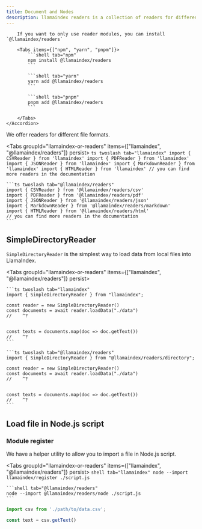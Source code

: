 ```yaml
---
title: Document and Nodes
description: llamaindex readers is a collection of readers for different file formats.
---
```




<Accordions>
	<Accordion title="Install @llamaindex/readers">

		If you want to only use reader modules, you can install `@llamaindex/readers`

		<Tabs items={["npm", "yarn", "pnpm"]}>
			```shell tab="npm"
			npm install @llamaindex/readers
			```

			```shell tab="yarn"
			yarn add @llamaindex/readers
			```

			```shell tab="pnpm"
			pnpm add @llamaindex/readers
			```

		</Tabs>
	</Accordion>
</Accordions>

We offer readers for different file formats.

<Tabs groupId="llamaindex-or-readers" items={["llamaindex", "@llamaindex/readers"]} persist>
	```ts twoslash tab="llamaindex"
	import { CSVReader } from 'llamaindex'
	import { PDFReader } from 'llamaindex'
	import { JSONReader } from 'llamaindex'
	import { MarkdownReader } from 'llamaindex'
	import { HTMLReader } from 'llamaindex'
	// you can find more readers in the documentation
	```

	```ts twoslash tab="@llamaindex/readers"
	import { CSVReader } from '@llamaindex/readers/csv'
	import { PDFReader } from '@llamaindex/readers/pdf'
	import { JSONReader } from '@llamaindex/readers/json'
	import { MarkdownReader } from '@llamaindex/readers/markdown'
	import { HTMLReader } from '@llamaindex/readers/html'
	// you can find more readers in the documentation
	```

</Tabs>

## SimpleDirectoryReader

`SimpleDirectoryReader` is the simplest way to load data from local files into LlamaIndex.

<Tabs groupId="llamaindex-or-readers" items={["llamaindex", "@llamaindex/readers"]} persist>

	```ts twoslash tab="llamaindex"
	import { SimpleDirectoryReader } from "llamaindex";

	const reader = new SimpleDirectoryReader()
	const documents = await reader.loadData("./data")
	//    ^?


	const texts = documents.map(doc => doc.getText())
	//    ^?
	```

	```ts twoslash tab="@llamaindex/readers"
	import { SimpleDirectoryReader } from "@llamaindex/readers/directory";

	const reader = new SimpleDirectoryReader()
	const documents = await reader.loadData("./data")
	//    ^?


	const texts = documents.map(doc => doc.getText())
	//    ^?
	```

</Tabs>

## Load file in Node.js script

###

### Module register

We have a helper utility to allow you to import a file in Node.js script.

<Tabs groupId="llamaindex-or-readers" items={["llamaindex", "@llamaindex/readers"]} persist>
	```shell tab="llamaindex"
	node --import llamaindex/register ./script.js
	```

	```shell tab="@llamaindex/readers"
	node --import @llamaindex/readers/node ./script.js
	```
</Tabs>

```ts
import csv from './path/to/data.csv';

const text = csv.getText()
```